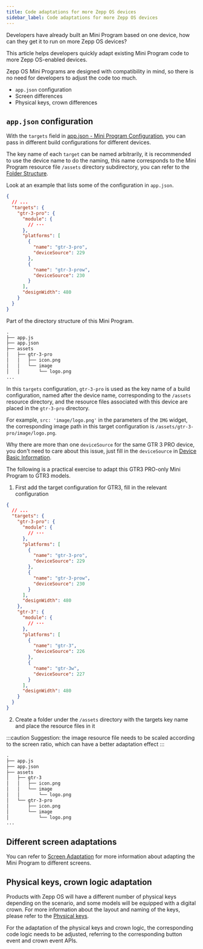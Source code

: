 ```yaml
---
title: Code adaptations for more Zepp OS devices
sidebar_label: Code adaptations for more Zepp OS devices
---
```


Developers have already built an Mini Program based on one device, how can they get it to run on more Zepp OS devices?

This article helps developers quickly adapt existing Mini Program code to more Zepp OS-enabled devices.

Zepp OS Mini Programs are designed with compatibility in mind, so there is no need for developers to adjust the code too much.

- `app.json` configuration
- Screen differences
- Physical keys, crown differences

## `app.json` configuration

With the `targets` field in [app.json - Mini Program Configuration](../../reference/app-json.mdx), you can pass in different build configurations for different devices.

The key name of each `target` can be named arbitrarily, it is recommended to use the device name to do the naming, this name corresponds to the Mini Program resource file `/assets` directory subdirectory, you can refer to the [Folder Structure](../architecture/folder-structure.mdx).

Look at an example that lists some of the configuration in `app.json`.

```json title="app.json"
{
  // ...
  "targets": {
    "gtr-3-pro": {
      "module": {
        // ···
      },
      "platforms": [
        {
          "name": "gtr-3-pro",
          "deviceSource": 229
        },
        {
          "name": "gtr-3-prow",
          "deviceSource": 230
        }
      ],
      "designWidth": 480
    }
  }
}
```

Part of the directory structure of this Mini Program.

```txt
.
├── app.js
├── app.json
├── assets
│   ├── gtr-3-pro
│   │   ├── icon.png
│   │   └── image
│   │       └── logo.png
...
```

In this `targets` configuration, `gtr-3-pro` is used as the key name of a build configuration, named after the device name, corresponding to the `/assets` resource directory, and the resource files associated with this device are placed in the `gtr-3-pro` directory.

For example, `src: 'image/logo.png'` in the parameters of the `IMG` widget, the corresponding image path in this target configuration is `/assets/gtr-3-pro/image/logo.png`.

Why there are more than one `deviceSource` for the same GTR 3 PRO device, you don't need to care about this issue, just fill in the `deviceSource` in [Device Basic Information](../../reference/related-resources/device-list.mdx).

The following is a practical exercise to adapt this GTR3 PRO-only Mini Program to GTR3 models.

1. First add the target configuration for GTR3, fill in the relevant configuration

```json title="app.json"
{
  // ...
  "targets": {
    "gtr-3-pro": {
      "module": {
        // ···
      },
      "platforms": [
        {
          "name": "gtr-3-pro",
          "deviceSource": 229
        },
        {
          "name": "gtr-3-prow",
          "deviceSource": 230
        }
      ],
      "designWidth": 480
    },
    "gtr-3": {
      "module": {
        // ···
      },
      "platforms": [
        {
          "name": "gtr-3",
          "deviceSource": 226
        },
        {
          "name": "gtr-3w",
          "deviceSource": 227
        }
      ],
      "designWidth": 480
    }
  }
}
```

2. Create a folder under the `/assets` directory with the targets key name and place the resource files in it

:::caution
Suggestion: the image resource file needs to be scaled according to the screen ratio, which can have a better adaptation effect
:::

```txt
.
├── app.js
├── app.json
├── assets
│   ├── gtr-3
│   │   ├── icon.png
│   │   └── image
│   │       └── logo.png
│   └── gtr-3-pro
│       ├── icon.png
│       └── image
│           └── logo.png
...
```

## Different screen adaptations

You can refer to [Screen Adaptation](../best-practice/multi-screen-adaption.mdx) for more information about adapting the Mini Program to different screens.

## Physical keys, crown logic adaptation

Products with Zepp OS will have a different number of physical keys depending on the scenario, and some models will be equipped with a digital crown. For more information about the layout and naming of the keys, please refer to the [Physical keys](../../reference/related-resources/physical-keys.mdx).

For the adaptation of the physical keys and crown logic, the corresponding code logic needs to be adjusted, referring to the corresponding button event and crown event APIs.
